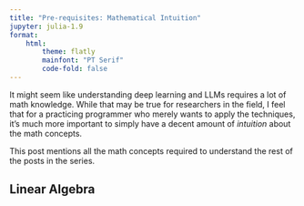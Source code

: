 ```yaml
---
title: "Pre-requisites: Mathematical Intuition"
jupyter: julia-1.9
format:
    html:
        theme: flatly
        mainfont: "PT Serif"
        code-fold: false
---
```


It might seem like understanding deep learning and LLMs requires a lot of math
knowledge. While that may be true for researchers in the field, I feel that for
a practicing programmer who merely wants to apply the techniques, it's much more
important to simply have a decent amount of *intuition* about the math concepts.

This post mentions all the math concepts required to understand the rest of the
posts in the series.

## Linear Algebra

